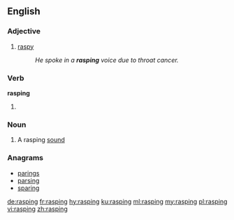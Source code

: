 ==English==

===Adjective===
{{en-adj}}

# [[raspy]]
#: ''He spoke in a '''rasping''' voice due to throat cancer.''

===Verb===
'''rasping'''

# {{present participle of|rasp}}

===Noun===
{{en-noun}}

# A rasping [[sound]]

===Anagrams===
* [[parings#English|parings]]
* [[parsing#English|parsing]]
* [[sparing#English|sparing]]

[[de:rasping]]
[[fr:rasping]]
[[hy:rasping]]
[[ku:rasping]]
[[ml:rasping]]
[[my:rasping]]
[[pl:rasping]]
[[vi:rasping]]
[[zh:rasping]]